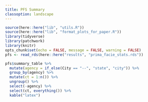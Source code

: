 ```yaml
---
title: PFS Summary
classoption: landscape
---
```


```r
source(here::here("lib", "utils.R"))
source(here::here("lib", "format_plots_for_paper.R"))
library(tidyverse)
library(patchwork)
library(knitr)
opts_chunk$set(echo = FALSE, message = FALSE, warning = FALSE)
pfs <- read_rds(here::here("results", "prima_facie_stats.rds"))
```

```r
pfs$summary_table %>% 
  mutate(agency = if_else(City == "--", "state", "city")) %>% 
  group_by(agency) %>% 
  mutate(ct = 1:n()) %>% 
  ungroup() %>% 
  select(-agency) %>% 
  select(ct, everything()) %>%
  kable("latex")
```
